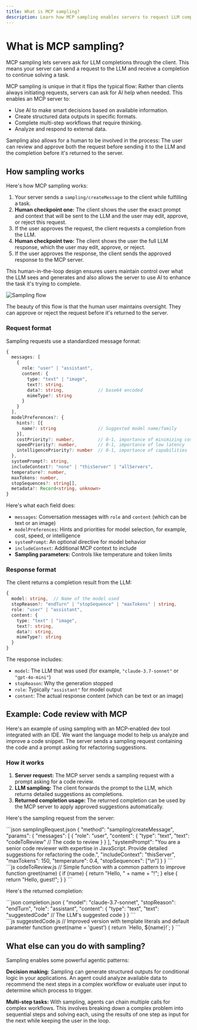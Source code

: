 ```yaml
---
title: What is MCP sampling?
description: Learn how MCP sampling enables servers to request LLM completions through clients, enabling sophisticated agentic behaviors.
---
```


# What is MCP sampling?

MCP sampling lets servers ask for LLM completions through the client. This means your server can send a request to the LLM and receive a completion to continue solving a task.

MCP sampling is unique in that it flips the typical flow: Rather than clients always initiating requests, servers can ask for AI help when needed. This enables an MCP server to:

- Use AI to make smart decisions based on available information.
- Create structured data outputs in specific formats.
- Complete multi-step workflows that require thinking.
- Analyze and respond to external data.

Sampling also allows for a human to be involved in the process: The user can review and approve both the request before sending it to the LLM and the completion before it's returned to the server.

## How sampling works

Here's how MCP sampling works:

1. Your server sends a `sampling/createMessage` to the client while fulfilling a task.
2. **Human checkpoint one:** The client shows the user the exact prompt and context that will be sent to the LLM and the user may edit, approve, or reject this request.
3. If the user approves the request, the client requests a completion from the LLM.
4. **Human checkpoint two:** The client shows the user the full LLM response, which the user may edit, approve, or reject.
5. If the user approves the response, the client sends the approved response to the MCP server.

This human-in-the-loop design ensures users maintain control over what the LLM sees and generates and also allows the server to use AI to enhance the task it's trying to complete.

![Sampling flow](/assets/mcp/building-servers/sampling-diagram.png)

The beauty of this flow is that the human user maintains oversight. They can approve or reject the request before it's returned to the server.

### Request format

Sampling requests use a standardized message format:

```typescript
{
  messages: [
    {
      role: "user" | "assistant",
      content: {
        type: "text" | "image",
        text?: string,
        data?: string,             // base64 encoded
        mimeType?: string
      }
    }
  ],
  modelPreferences?: {
    hints?: [{
      name?: string                // Suggested model name/family
    }],
    costPriority?: number,         // 0-1, importance of minimizing cost
    speedPriority?: number,        // 0-1, importance of low latency
    intelligencePriority?: number  // 0-1, importance of capabilities
  },
  systemPrompt?: string,
  includeContext?: "none" | "thisServer" | "allServers",
  temperature?: number,
  maxTokens: number,
  stopSequences?: string[],
  metadata?: Record<string, unknown>
}
```

Here's what each field does:

- `messages`: Conversation messages with `role` and `content` (which can be text or an image)
- `modelPreferences`: Hints and priorities for model selection, for example, cost, speed, or intelligence
- `systemPrompt`: An optional directive for model behavior
- `includeContext`: Additional MCP context to include
- **Sampling parameters:** Controls like temperature and token limits

### Response format

The client returns a completion result from the LLM:

```typescript
{
  model: string,  // Name of the model used
  stopReason?: "endTurn" | "stopSequence" | "maxTokens" | string,
  role: "user" | "assistant",
  content: {
    type: "text" | "image",
    text?: string,
    data?: string,
    mimeType?: string
  }
}
```

The response includes:

- `model`: The LLM that was used (for example, `"claude-3.7-sonnet"` or `"gpt-4o-mini"`)
- `stopReason`: Why the generation stopped
- `role`: Typically `"assistant"` for model output
- `content`: The actual response content (which can be text or an image)

## Example: Code review with MCP

Here's an example of using sampling with an MCP-enabled dev tool integrated with an IDE. We want the language model to help us analyze and improve a code snippet. The server sends a sampling request containing the code and a prompt asking for refactoring suggestions.

### How it works

1. **Server request:** The MCP server sends a sampling request with a prompt asking for a code review.
2. **LLM sampling:** The client forwards the prompt to the LLM, which returns detailed suggestions as completions.
3. **Returned completion usage:** The returned completion can be used by the MCP server to apply approved suggestions automatically.

Here's the sampling request from the server:

<div className="md:flex gap-10">
  <div className="md:w-1/2">
```json samplingRequest.json
{
  "method": "sampling/createMessage",
  "params": {
    "messages": [
      {
        "role": "user",
        "content": {
          "type": "text",
          "text": "codeToReview" // The code to review
        }
      }
    ],
    "systemPrompt": "You are a senior code reviewer with expertise in JavaScript. Provide detailed suggestions for refactoring the code.",
    "includeContext": "thisServer",
    "maxTokens": 150,
    "temperature": 0.4,
    "stopSequences": ["\n"]
  }
}
```
  </div>

  <div className="md:w-1/2">
```js codeToReview.js
// Simple function with a common pattern to improve
function greet(name) {
  if (name) {
    return "Hello, " + name + "!";
  } else {
    return "Hello, guest!";
  }
}
```
  </div>
</div>

Here's the returned completion:

<div className="md:flex gap-10">
  <div className="md:w-1/2">
```json completion.json
{
  "model": "claude-3.7-sonnet",
  "stopReason": "endTurn",
  "role": "assistant",
  "content": {
    "type": "text",
    "text": "suggestedCode" // The LLM's suggested code
  }
}
```
  </div>

  <div className="md:w-1/2">
```js suggestedCode.js
// Improved version with template literals and default parameter
function greet(name = 'guest') {
  return `Hello, ${name}!`;
}
```
  </div>
</div>

## What else can you do with sampling?

Sampling enables some powerful agentic patterns:

**Decision making:** Sampling can generate structured outputs for conditional logic in your applications. An agent could analyze available data to recommend the next steps in a complex workflow or evaluate user input to determine which process to trigger.

**Multi-step tasks:** With sampling, agents can chain multiple calls for complex workflows. This involves breaking down a complex problem into sequential steps and solving each, using the results of one step as input for the next while keeping the user in the loop.
